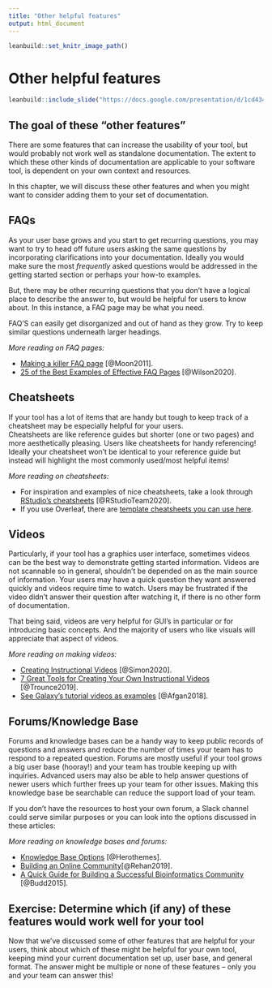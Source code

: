 ```yaml
---
title: "Other helpful features"
output: html_document
---
```


```r
leanbuild::set_knitr_image_path()
```

# Other helpful features

```r
leanbuild::include_slide("https://docs.google.com/presentation/d/1cd434bkLer_CJ04GzpsZwzeEA9gjc5Ho6QimiHPbyEg/edit#slide=id.gd436f8053d_0_0")
```

## The goal of these "other features"

There are some features that can increase the usability of your tool, but would probably not work well as standalone documentation.
The extent to which these other kinds of documentation are applicable to your software tool, is dependent on your own context and resources.

In this chapter, we will discuss these other features and when you might want to consider adding them to your set of documentation.

## FAQs

As your user base grows and you start to get recurring questions, you may want to try to head off future users asking the same questions by incorporating clarifications into your documentation.
Ideally you would make sure the most _frequently_ asked questions would be addressed in the getting started section or perhaps your how-to examples.

But, there may be other recurring questions that you don’t have a logical place to describe the answer to, but would be helpful for users to know about. In this instance, a FAQ page may be what you need.

FAQ'S can easily get disorganized and out of hand as they grow.
Try to keep similar questions underneath larger headings.

_More reading on FAQ pages:_  

- [Making a killer FAQ page](https://www.socialmediatoday.com/content/10-tips-creating-killer-faq-page) [@Moon2011].
- [25 of the Best Examples of Effective FAQ Pages](https://www.searchenginejournal.com/best-faq-page-examples/267709/) [@Wilson2020].

## Cheatsheets

If your tool has a lot of items that are handy but tough to keep track of a cheatsheet may be especially helpful for your users.  
Cheatsheets are like reference guides but shorter (one or two pages) and more aesthetically pleasing.
Users like cheatsheets for handy referencing!
Ideally your cheatsheet won't be identical to your reference guide but instead will highlight the most commonly used/most helpful items!

_More reading on cheatsheets:_

- For inspiration and examples of nice cheatsheets, take a look through [RStudio's cheatsheets](https://www.rstudio.com/resources/cheatsheets/) [@RStudioTeam2020].
- If you use Overleaf, there are [template cheatsheets you can use here](https://www.overleaf.com/gallery/tagged/cheat-sheet).

## Videos

Particularly, if your tool has a graphics user interface, sometimes videos can be the best way to demonstrate getting started information.
Videos are not scannable so in general, shouldn't be depended on as the main source of information.
Your users may have a quick question they want answered quickly and videos require time to watch. Users may be frustrated if the video didn't answer their question after watching it, if there is no other form of documentation.

That being said, videos are very helpful for GUI's in particular or for introducing basic concepts.
And the majority of users who like visuals will appreciate that aspect of videos.

_More reading on making videos:_

- [Creating Instructional Videos](https://www.techsmith.com/blog/instructional-videos/) [@Simon2020].
- [7 Great Tools for Creating Your Own Instructional Videos](https://helpdeskgeek.com/free-tools-review/7-great-tools-for-creating-your-own-video-tutorials/) [@Trounce2019].
- [See Galaxy's tutorial videos as examples](https://training.galaxyproject.org/training-material/topics/introduction/) [@Afgan2018].

## Forums/Knowledge Base

Forums and knowledge bases can be a handy way to keep public records of questions and answers and reduce the number of times your team has to respond to a repeated question.
Forums are mostly useful if your tool grows a big user base (hooray!) and your team has trouble keeping up with inquiries.
Advanced users may also be able to help answer questions of newer users which further frees up your team for other issues.
Making this knowledge base be searchable can reduce the support load of your team.  

If you don't have the resources to host your own forum, a Slack channel could serve similar purposes or you can look into the options discussed in these articles:

_More reading on knowledge bases and forums:_

- [Knowledge Base Options](https://herothemes.com/blog/best-knowledge-base-software/) [@Herothemes].
- [Building an Online Community](https://geekflare.com/online-community-software/)[@Rehan2019].
- [A Quick Guide for Building a Successful Bioinformatics Community](https://journals.plos.org/ploscompbiol/article?id=10.1371/journal.pcbi.1003972) [@Budd2015].

## Exercise: Determine which (if any) of these features would work well for your tool

Now that we've discussed some of other features that are helpful for your users, think about which of these might be helpful for your own tool, keeping mind your current documentation set up, user base, and general format.
The answer might be multiple or none of these features -- only you and your team can answer this!
